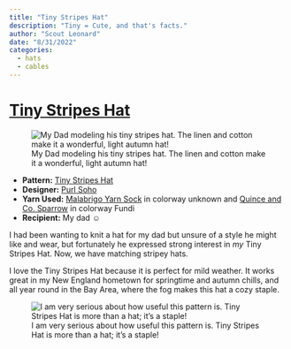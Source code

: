 ```yaml
---
title: "Tiny Stripes Hat"
description: "Tiny = Cute, and that's facts."
author: "Scout Leonard"
date: "8/31/2022"
categories:
  - hats
  - cables
---
```


# [Tiny Stripes Hat](https://www.ravelry.com/projects/scoutcleonard/tiny-stripes-hat-2)

![My Dad modeling his tiny stripes hat. The linen and cotton make it a wonderful, light autumn hat!](../figs/tiny_stripes_1.jpeg)

-   **Pattern:** [Tiny Stripes Hat](https://www.purlsoho.com/create/2016/03/24/tiny-stripes-hat/)
-   **Designer:** [Purl Soho](https://www.ravelry.com/patterns/sources/purl-soho)
-   **Yarn Used:** [Malabrigo Yarn Sock](https://www.ravelry.com/yarns/library/malabrigo-yarn-sock) in colorway unknown and [Quince and Co. Sparrow](https://quinceandco.com/collections/yarn/products/sparrow-yarn-linen) in colorway Fundi
-   **Recipient:** My dad ☺️

I had been wanting to knit a hat for my dad but unsure of a style he might like and wear, but fortunately he expressed strong interest in *my* Tiny Stripes Hat. Now, we have matching stripey hats.

I love the Tiny Stripes Hat because it is perfect for mild weather. It works great in my New England hometown for springtime and autumn chills, and all year round in the Bay Area, where the fog makes this hat a cozy staple.

![I am very serious about how useful this pattern is. Tiny Stripes Hat is more than a hat; it's a staple!](../figs/tiny_stripes_2.JPG)

